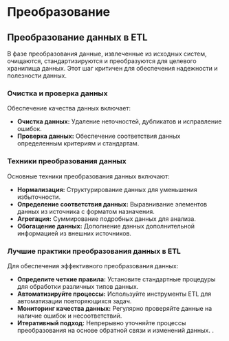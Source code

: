 # Преобразование

## Преобразование данных в ETL

В фазе преобразования данные, извлеченные из исходных систем, очищаются, стандартизируются и преобразуются для целевого хранилища данных. Этот шаг критичен для обеспечения надежности и полезности данных.

### Очистка и проверка данных

Обеспечение качества данных включает:

- **Очистка данных:** Удаление неточностей, дубликатов и исправление ошибок.
- **Проверка данных:** Обеспечение соответствия данных определенным критериям и стандартам.

### Техники преобразования данных

Основные техники преобразования данных включают:

- **Нормализация:** Структурирование данных для уменьшения избыточности.
- **Определение соответствия данных:** Выравнивание элементов данных из источника с форматом назначения.
- **Агрегация:** Суммирование подробных данных для анализа.
- **Обогащение данных:** Дополнение данных дополнительной информацией из внешних источников.

### Лучшие практики преобразования данных в ETL

Для обеспечения эффективного преобразования данных:

- **Определите четкие правила:** Установите стандартные процедуры для обработки различных типов данных.
- **Автоматизируйте процессы:** Используйте инструменты ETL для автоматизации повторяющихся задач.
- **Мониторинг качества данных:** Регулярно проверяйте данные на наличие ошибок и несоответствий.
- **Итеративный подход:** Непрерывно уточняйте процессы преобразования на основе обратной связи и изменений данных.
.